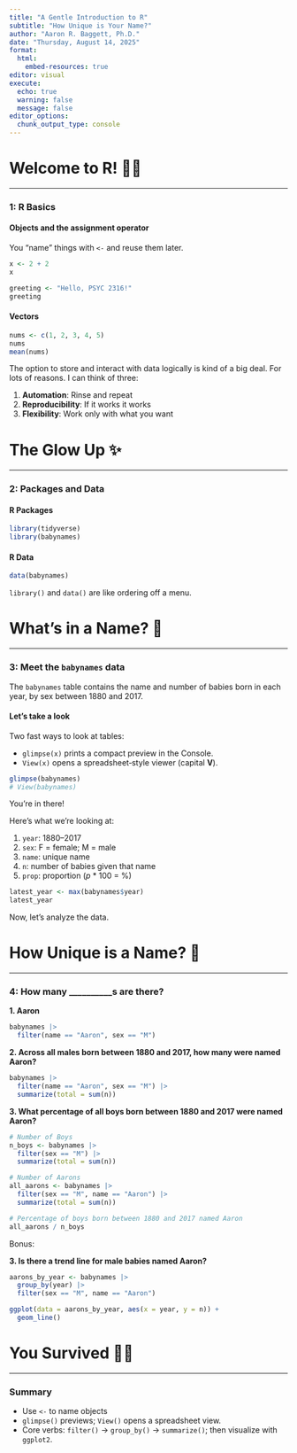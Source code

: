 ```yaml
---
title: "A Gentle Introduction to R"
subtitle: "How Unique is Your Name?"
author: "Aaron R. Baggett, Ph.D."
date: "Thursday, August 14, 2025"
format: 
  html:
    embed-resources: true
editor: visual
execute:
  echo: true
  warning: false
  message: false
editor_options: 
  chunk_output_type: console
---
```


# Welcome to R! 👋🏻

------------------------------------------------------------------------

### 1: R Basics

#### Objects and the assignment operator

You “name” things with `<-` and reuse them later.

```r
x <- 2 + 2
x

greeting <- "Hello, PSYC 2316!"
greeting
```

#### Vectors

```r
nums <- c(1, 2, 3, 4, 5)
nums
mean(nums)
```

The option to store and interact with data logically is kind of a big deal. For lots of reasons. I can think of three:

1.  **Automation**: Rinse and repeat
2.  **Reproducibility**: If it works it works
3.  **Flexibility**: Work only with what you want

# The Glow Up ✨

------------------------------------------------------------------------

### 2: Packages and Data

#### R Packages

```r
library(tidyverse)
library(babynames)
```

#### R Data

```r
data(babynames)
```

`library()` and `data()` are like ordering off a menu.

# What's in a Name? 👶

------------------------------------------------------------------------

### 3: Meet the `babynames` data

The `babynames` table contains the name and number of babies born in each year, by sex between 1880 and 2017.

#### Let's take a look

Two fast ways to look at tables:

-   `glimpse(x)` prints a compact preview in the Console.
-   `View(x)` opens a spreadsheet‑style viewer (capital **V**).

```r
glimpse(babynames)
# View(babynames)
```

You're in there!

Here's what we're looking at:

1.  `year`: 1880--2017
2.  `sex`: F = female; M = male
3.  `name`: unique name
4.  `n`: number of babies given that name
5.  `prop`: proportion (*p* \* 100 = %)

```r
latest_year <- max(babynames$year)
latest_year
```

Now, let's analyze the data.

# How Unique is a Name? 🦄

------------------------------------------------------------------------

### 4: How many \_\_\_\_\_\_\_\_\_\_s are there?

**1. Aaron**

```r
babynames |> 
  filter(name == "Aaron", sex == "M")
```

**2. Across all males born between 1880 and 2017, how many were named Aaron?**

```r
babynames |> 
  filter(name == "Aaron", sex == "M") |> 
  summarize(total = sum(n))
```

**3. What percentage of all boys born between 1880 and 2017 were named Aaron?**

```r
# Number of Boys
n_boys <- babynames |> 
  filter(sex == "M") |> 
  summarize(total = sum(n))

# Number of Aarons
all_aarons <- babynames |> 
  filter(sex == "M", name == "Aaron") |> 
  summarize(total = sum(n))

# Percentage of boys born between 1880 and 2017 named Aaron
all_aarons / n_boys
```

Bonus:

**3. Is there a trend line for male babies named Aaron?**

```r
aarons_by_year <- babynames |> 
  group_by(year) |> 
  filter(sex == "M", name == "Aaron")

ggplot(data = aarons_by_year, aes(x = year, y = n)) +
  geom_line()
```

# You Survived 🧟‍♂️

------------------------------------------------------------------------

### Summary

-   Use `<-` to name objects\
-   `glimpse()` previews; `View()` opens a spreadsheet view.\
-   Core verbs: `filter()` → `group_by()` → `summarize()`; then visualize with `ggplot2`.\
    <!-- -   Histograms show **distributions**; line plots show **trends over time**. -->

<!-- We’ll use three guiding questions: -->

<!-- 1.  **RQ1:** In the most recent year, what does the distribution of name frequencies look like for one sex? *(Histogram)*\ -->

<!-- 2.  **RQ2:** For your chosen sex in the most recent year, which names are most common? *(Simple summary table)*\ -->

<!-- 3.  **RQ3:** How has the popularity of a specific name changed over time? *(Line plot of `prop`)* -->

<!-- ### A) RQ1 — Histogram of name frequencies (most recent year) -->

<!-- **Worked Example (choose girls):** -->

<!-- ```{r} -->

<!-- girls_recent <- babynames |> -->

<!--   filter(year == latest_year, sex == "F") -->

<!-- glimpse(girls_recent) -->

<!-- ggplot(girls_recent, aes(x = n)) + -->

<!--   geom_histogram(bins = 40) + -->

<!--   labs( -->

<!--     title = paste0("Distribution of Name Frequencies — Girls, ", latest_year), -->

<!--     x = "Number of babies with a given name (n)", -->

<!--     y = "Count of names" -->

<!--   ) -->

<!-- ``` -->

<!-- **You Try (switch to boys):** Fill the blanks to make the same plot for boys. -->

<!-- # ```{r} -->

<!-- # boys_recent <- babynames |> -->

<!-- #   filter(year == latest_year, sex == ____) -->

<!-- #  -->

<!-- # ggplot(boys_recent, aes(x = ____)) + -->

<!-- #   geom_histogram(bins = 40) + -->

<!-- #   labs( -->

<!-- #     title = paste0("Distribution of Name Frequencies — Boys, ", latest_year), -->

<!-- #     x = "Number of babies with a given name (n)", -->

<!-- #     y = "Count of names" -->

<!-- #   ) -->

<!-- # ``` -->

<!-- #### Concept Check 1 (multiple choice) -->

<!-- Which function groups rows before computing summaries?\ -->

<!-- A) `filter()` B) `group_by()` C) `summarize()` D) `mutate()` -->

<!-- *(Answer after discussion: **B**`group_by()`.)* -->

<!-- ------------------------------------------------------------------------ -->

<!-- ### B) RQ2 — Simple summary for the most recent year -->

<!-- **Goal:** For one sex and the most recent year, summarize the **number of distinct names** and the **total number of babies** recorded. -->

<!-- **Worked Example (girls):** -->

<!-- ```{r} -->

<!-- girls_summary <- girls_recent |> -->

<!--   summarize( -->

<!--     n_names = n_distinct(name), -->

<!--     total_babies = sum(n) -->

<!--   ) -->

<!-- girls_summary -->

<!-- ``` -->

<!-- **You Try (boys):** -->

<!-- # ```{r} -->

<!-- # boys_summary <- boys_recent |> -->

<!-- #   summarize( -->

<!-- #     n_names = n_distinct(____), -->

<!-- #     total_babies = sum(____) -->

<!-- #   ) -->

<!-- #  -->

<!-- # boys_summary -->

<!-- # ``` -->

<!-- > Optional extension: To *list* the most common names, you’d sort by `n` (e.g., `arrange(desc(n))`) and then take the first 10. We’re focusing on `filter()`, `group_by()`, and `summarize()` today. -->

<!-- #### Concept Check 2 (multiple choice) -->

<!-- For a filtered table of one year + sex, which verb would you use to reduce **many rows** (one per name) to **one row** containing totals?\ -->

<!-- A) `filter()` B) `group_by()` C) `summarize()` D) `select()` -->

<!-- *(Answer after discussion: **C**`summarize()`.)* -->

<!-- ------------------------------------------------------------------------ -->

<!-- ### C) RQ3 — Trend over time for a single name -->

<!-- We’ll make a line plot of *relative popularity* (`prop`) over time for **Aaron (M)**. -->

<!-- **Worked Example (Aaron, M):** -->

<!-- ```{r} -->

<!-- aaron_m <- babynames |> -->

<!--   filter(name == "Aaron", sex == "M") -->

<!-- ggplot(aaron_m, aes(x = year, y = prop)) + -->

<!--   geom_line() + -->

<!--   labs( -->

<!--     title = "Relative Popularity of the Name 'Aaron' (M) Over Time", -->

<!--     x = "Year", -->

<!--     y = "Proportion of babies given the name" -->

<!--   ) -->

<!-- ``` -->

<!-- **You Try (choose your own name & sex):** -->

<!-- # ```{r} -->

<!-- # my_name   <- "____"   # e.g., "Sophia" -->

<!-- # my_sex    <- "____"   # "F" or "M" -->

<!-- #  -->

<!-- # my_trend <- babynames |> -->

<!-- #   filter(name == ____, sex == ____) -->

<!-- #  -->

<!-- # ggplot(my_trend, aes(x = ____, y = ____)) + -->

<!-- #   geom_line() + -->

<!-- #   labs( -->

<!-- #     title = paste0("Relative Popularity of '", my_name, "' (", my_sex, ") Over Time"), -->

<!-- #     x = "Year", -->

<!-- #     y = "Proportion of babies given the name" -->

<!-- #   ) -->

<!-- # ``` -->

<!-- #### Concept Check 3 (multiple choice) -->

<!-- For a trend line of popularity over years for a single name, which two verbs did we primarily need **before** plotting?\ -->

<!-- A) `select()` then `mutate()`\ -->

<!-- B) `filter()` then `summarize()`\ -->

<!-- C) `filter()` only\ -->

<!-- D) `group_by()` then `summarize()` -->

<!-- *(Best answer for our code: **C**`filter()` only — the table already has `prop` per year.)* -->

<!-- ------------------------------------------------------------------------ -->

<!-- ## Part 4 — Your Turn (Choose One) -->

<!-- Pick **one** of these new questions and answer it using `filter()`, `group_by()`, and/or `summarize()` plus a plot. -->

<!-- 1.  **Q1.** For your chosen sex, how has the **number of distinct names** changed over time? *(Hint: `group_by(year) |> summarize(n_names = n_distinct(name))` then a line plot.)* -->

<!-- 2.  **Q2.** For your chosen sex, what proportion of babies received a **top‑N name** (e.g., top 5) in the most recent year? *(Hint: filter to latest year/sex, then compare `sum(n)` of top N names to `sum(n)` of all names.)* -->

<!-- 3.  **Q3.** Choose two names (same sex). Which one has been **more popular on average** across the last 20 years? *(Hint: filter years, group by name, summarize the mean of `prop`.)* -->

<!-- Add a short 2–3 sentence interpretation beneath your plot. -->

<!-- ------------------------------------------------------------------------ -->

<!-- ## Summary -->

<!-- -   Use `<-` to name objects; vectors with `c(...)`.\ -->

<!-- -   `glimpse()` previews; `View()` opens a spreadsheet view.\ -->

<!-- -   Core verbs: `filter()` → `group_by()` → `summarize()`; then visualize with `ggplot2`.\ -->

<!-- -   Histograms show **distributions**; line plots show **trends over time**. -->

